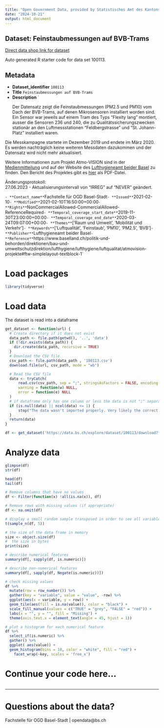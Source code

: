 ```yaml
---
title: "Open Government Data, provided by Statistisches Amt des Kantons Basel-Stadt - Fachstelle OGD"
date: "2024-10-21"
output: html_document
---
```


## Dataset: Feinstaubmessungen auf BVB-Trams

[Direct data shop link for dataset](https://data.bs.ch/explore/dataset/100113)

Auto generated R starter code for data set 100113.

## Metadata

- **Dataset_identifier** `100113`
- **Title** `Feinstaubmessungen auf BVB-Trams`
- **Description** `<p>Der Datensatz zeigt die Feinstaubmessungen (PM2.5 und PM10) vom Dach der BVB-Trams, auf denen Mikrosensoren installiert worden sind. Ein Sensor war jeweils auf einem Tram des Typs "Flexity lang" montiert, ausser die Sensoren 236 und 240, die zu Qualitätssicherungszwecken stationär an den Luftmessstationen "Feldbergstrasse" und "St. Johann-Platz" installiert waren.</p><p>

Die Messkampagne startete im Dezember 2019 und endete im März 2020. Es werden nachträglich keine weiteren Messdaten dazukommen und der Datensatz wird nicht mehr aktualisiert.
</p><p></p><p>
Weitere Informationen zum Projekt Atmo-VISION sind in der <a href="https://www.bs.ch/medienmitteilungen/wsu/2020-atmovision-luftmessungen-auf-basler-tramlinien" target="_blank">Medienmitteilung</a> und auf der Website des <a href="https://www.baselland.ch/politik-und-behorden/direktionen/bau-und-umweltschutzdirektion/lufthygiene/lufthygiene/luftqualitat/atmovision-projekte" target="_blank">Lufthygieneamt beider Basel</a> zu finden. Den Bericht des Projektes gibt es <a href="https://www.baselland.ch/politik-und-behorden/direktionen/bau-und-umweltschutzdirektion/lufthygiene/lufthygiene/luftqualitat/atmovision-projekte/downloads-1/2020-11.pdf/@@download/file/2020-11-02_LHA_AtmoVision_Bericht_Feinstaubmesssungen_Tram.pdf" target="_blank">hier</a> als PDF-Datei.</p><p>Änderungsprotokoll:<br>27.06.2023 - Aktualisierungsintervall von "IRREG" auf "NEVER" geändert.</p><p></p>`
- **Contact_name** `Fachstelle für OGD Basel-Stadt`
- **Issued** `2021-02-10`
- **Modified** `2021-02-10T16:50:00+00:00`
- **Rights** `NonCommercialAllowed-CommercialAllowed-ReferenceRequired`
- **Temporal_coverage_start_date** `2019-11-30T23:00:00+00:00`
- **Temporal_coverage_end_date** `2020-03-24T09:07:00+00:00`
- **Themes** `['Raum und Umwelt', 'Mobilität und Verkehr']`
- **Keywords** `['Luftqualität', 'Feinstaub', 'PM10', 'PM2.5', 'BVB']`
- **Publisher** `Lufthygieneamt beider Basel`
- **Reference** `https://www.baselland.ch/politik-und-behorden/direktionen/bau-und-umweltschutzdirektion/lufthygiene/lufthygiene/luftqualitat/atmovision-projekte#ftw-simplelayout-textblock-1`


# Load packages

```r

library(tidyverse)
```

# Load data

The dataset is read into a dataframe

```r
get_dataset <- function(url) {
  # Create directory if it does not exist
  data_path <- file.path(getwd(), '..', 'data')
  if (!dir.exists(data_path)) {
    dir.create(data_path, recursive = TRUE)
  }
  # Download the CSV file
  csv_path <- file.path(data_path , '100113.csv')
  download.file(url, csv_path, mode = "wb")

  # Read the CSV file
  data <- tryCatch(
      read.csv(csv_path, sep = ";", stringsAsFactors = FALSE, encoding = "UTF-8"),
      warning = function(w) NULL,
      error = function(e) NULL
  )
  # if dataframe only has one column or less the data is not ";" separated
  if (is.null(data) || ncol(data) <= 1) {
      stop("The data wasn't imported properly. Very likely the correct separator couldn't be found.\nPlease check the dataset manually and adjust the code.")
  }
  return(data)
}
```

```r

df <- get_dataset('https://data.bs.ch/explore/dataset/100113/download?format=csv&timezone=Europe%2FZurich')

```

# Analyze data

```r

glimpse(df)
str(df)

head(df)
tail(df)

```

```r
# Remove columns that have no values
df <- Filter(function(x) !all(is.na(x)), df)

# Remove rows with missing values (if appropriate)
df <- na.omit(df)
```

```r
# display a small random sample transposed in order to see all variables
t(sample_n(df, 5))
```

```r
# the size of the data frame in memory
size <- object.size(df)
#  the size in bytes
print(size)
```

```r
# describe numerical features
summary(df[, sapply(df, is.numeric)])
```

```r
# describe non-numerical features
summary(df[, sapply(df, Negate(is.numeric))])
```

```r
# check missing values
df %>%
  mutate(row = row_number()) %>%
  gather(key = "variable", value = "value", -row) %>%
  ggplot(aes(x = variable, y = row)) +
  geom_tile(aes(fill = is.na(value)), color = "black") +
  scale_fill_manual(values = c("TRUE" = "grey", "FALSE" = "red")) +
  labs(x = "", y = "", fill = "Missing") +
  theme(axis.text.x = element_text(angle = 45, hjust = 1))
```

```r
# plot a histogram for each numerical feature
df %>%
  select_if(is.numeric) %>%
  gather() %>%
  ggplot( aes(value)) +
  geom_histogram(bins = 10, color = "white", fill = "red") +
    facet_wrap(~key, scales = 'free_x')
```

# Continue your code here...

```r

```
------------------------------------------------------------------------

# Questions about the data?

Fachstelle für OGD Basel-Stadt | opendata@bs.ch
